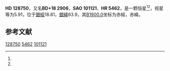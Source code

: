 {{Starbox begin
| name = HD 128750
}}
{{Starbox observe
| epoch = [[J2000.0|J2000.0]]
| constell = {{星座名待查}}<ref name=SIMBAD>{{cite web
 | url=http://simbad.u-strasbg.fr/simbad/sim-id?Ident=HR+5462
 | title=Pulsating variable Star
 | publisher=Centre de Données astronomiques de Strasbourg
 | work=SIMBAD
 | accessdate=2012-07-13
 | archive-date=2016-03-17
 | archive-url=https://web.archive.org/web/20160317105359/http://simbad.u-strasbg.fr/simbad/sim-id?Ident=HR+5462
 | dead-url=no
 }}</ref><ref name=DATA>{{cite web
 | url=http://vizier.u-strasbg.fr/viz-bin/VizieR-5?-out.add=.&-source=5050&-corr=PK=HR&-out.max=9999&HR=5462
 | title=VizieR Detailed Page
 | accessdate=2012-07-13
 | archive-date=2016-03-05
 | archive-url=https://web.archive.org/web/20160305014902/http://vizier.u-strasbg.fr/viz-bin/VizieR-5?-out.add=.&-source=5050&-corr=PK=HR&-out.max=9999&HR=5462
 | dead-url=no
 }}</ref>
| 星官 = 
| ra = {{RA|14|38|14}}<ref name=SIMBAD /><ref name=DATA />
| dec = {{DEC|+18|17|54}}<ref name=SIMBAD /><ref name=DATA />
| appmag_v = 5.91<ref name=SIMBAD /><ref name=DATA />
}}
{{Starbox character
| class = gK2<ref name=SIMBAD /><ref name=DATA />
| b-v = 1.1<ref name=SIMBAD /><ref name=DATA />
| u-b = 0.99<ref name=SIMBAD /><ref name=DATA />
| r-i = 0.56<ref name=SIMBAD /><ref name=DATA />
| variable = 
}}
{{Starbox astrometry
| radial_v = 0.99
| prop_mo_ra = -14
| parallax = 0.038
| p_error = 
}}
{{Starbox catalog
| names =BD+18 2906，[[SAO星表|SAO]] 101121，[[HD星表|HD]] 128750，[[HR星表|HR]] 5462}}
{{Starbox reference |Simbad=HR+5462}}
{{Starbox end}}

'''HD 128750'''，又名'''BD+18 2906'''，'''SAO 101121'''、'''HR 5462'''，是一颗恒星<ref name=SIMBAD /><ref name=DATA />，视星等为5.91，位于[[銀道座標系|銀經]]18.81，[[銀道座標系|銀緯]]63.9，其[[B1900.0|B1900.0]]坐标为赤經{{RA|14|33|34.9}}，赤緯{{DEC|+18|63.9|59}}。

== 参考文献 ==
{{reflist}}

{{star-stub}}

[[Category:HD和HDE天體|128750]]
[[Category:HR天體|5462]]
[[Category:SAO天體|101121]]